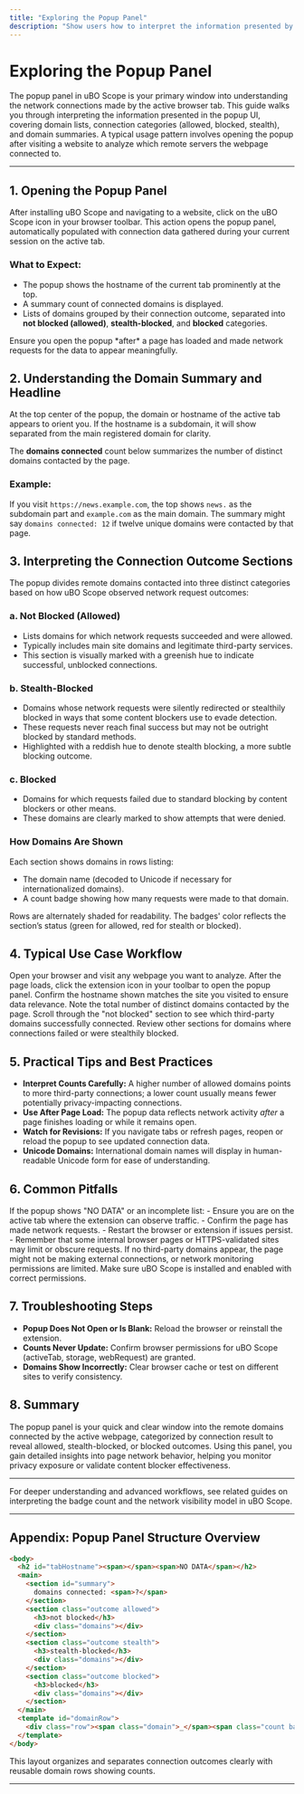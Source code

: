 ```yaml
---
title: "Exploring the Popup Panel"
description: "Show users how to interpret the information presented by the popup UI: domain lists, blocked/allowed/stealth categories, and domain summaries. Illustrates a typical usage pattern—opening the popup after visiting a site to analyze connections."
---
```


# Exploring the Popup Panel

The popup panel in uBO Scope is your primary window into understanding the network connections made by the active browser tab. This guide walks you through interpreting the information presented in the popup UI, covering domain lists, connection categories (allowed, blocked, stealth), and domain summaries. A typical usage pattern involves opening the popup after visiting a website to analyze which remote servers the webpage connected to.

---

## 1. Opening the Popup Panel

After installing uBO Scope and navigating to a website, click on the uBO Scope icon in your browser toolbar. This action opens the popup panel, automatically populated with connection data gathered during your current session on the active tab.

### What to Expect:
- The popup shows the hostname of the current tab prominently at the top.
- A summary count of connected domains is displayed.
- Lists of domains grouped by their connection outcome, separated into **not blocked (allowed)**, **stealth-blocked**, and **blocked** categories.

<Tip>
Ensure you open the popup *after* a page has loaded and made network requests for the data to appear meaningfully.
</Tip>

## 2. Understanding the Domain Summary and Headline

At the top center of the popup, the domain or hostname of the active tab appears to orient you. If the hostname is a subdomain, it will show separated from the main registered domain for clarity.

The **domains connected** count below summarizes the number of distinct domains contacted by the page.

### Example:
If you visit `https://news.example.com`, the top shows `news.` as the subdomain part and `example.com` as the main domain. The summary might say `domains connected: 12` if twelve unique domains were contacted by that page.

## 3. Interpreting the Connection Outcome Sections

The popup divides remote domains contacted into three distinct categories based on how uBO Scope observed network request outcomes:

### a. Not Blocked (Allowed)
- Lists domains for which network requests succeeded and were allowed.
- Typically includes main site domains and legitimate third-party services.
- This section is visually marked with a greenish hue to indicate successful, unblocked connections.

### b. Stealth-Blocked
- Domains whose network requests were silently redirected or stealthily blocked in ways that some content blockers use to evade detection.
- These requests never reach final success but may not be outright blocked by standard methods.
- Highlighted with a reddish hue to denote stealth blocking, a more subtle blocking outcome.

### c. Blocked
- Domains for which requests failed due to standard blocking by content blockers or other means.
- These domains are clearly marked to show attempts that were denied.

### How Domains Are Shown
Each section shows domains in rows listing:
- The domain name (decoded to Unicode if necessary for internationalized domains).
- A count badge showing how many requests were made to that domain.

Rows are alternately shaded for readability. The badges' color reflects the section’s status (green for allowed, red for stealth or blocked).

## 4. Typical Use Case Workflow

<Steps>
<Step title="Navigate to a website">Open your browser and visit any webpage you want to analyze.</Step>
<Step title="Click the uBO Scope extension icon">After the page loads, click the extension icon in your toolbar to open the popup panel.</Step>
<Step title="Review the headline domain">Confirm the hostname shown matches the site you visited to ensure data relevance.</Step>
<Step title="Check the domains connected summary">Note the total number of distinct domains contacted by the page.</Step>
<Step title="Explore the allowed domains list">Scroll through the "not blocked" section to see which third-party domains successfully connected.</Step>
<Step title="Inspect stealth-blocked and blocked lists">Review other sections for domains where connections failed or were stealthily blocked.</Step>
</Steps>

## 5. Practical Tips and Best Practices

- **Interpret Counts Carefully:** A higher number of allowed domains points to more third-party connections; a lower count usually means fewer potentially privacy-impacting connections.
- **Use After Page Load:** The popup data reflects network activity *after* a page finishes loading or while it remains open.
- **Watch for Revisions:** If you navigate tabs or refresh pages, reopen or reload the popup to see updated connection data.
- **Unicode Domains:** International domain names will display in human-readable Unicode form for ease of understanding.

## 6. Common Pitfalls

<Warning>
If the popup shows "NO DATA" or an incomplete list:
- Ensure you are on the active tab where the extension can observe traffic.
- Confirm the page has made network requests.
- Restart the browser or extension if issues persist.
- Remember that some internal browser pages or HTTPS-validated sites may limit or obscure requests.
</Warning>

<Tip>
If no third-party domains appear, the page might not be making external connections, or network monitoring permissions are limited. Make sure uBO Scope is installed and enabled with correct permissions.
</Tip>

## 7. Troubleshooting Steps

- **Popup Does Not Open or Is Blank:** Reload the browser or reinstall the extension.
- **Counts Never Update:** Confirm browser permissions for uBO Scope (activeTab, storage, webRequest) are granted.
- **Domains Show Incorrectly:** Clear browser cache or test on different sites to verify consistency.

## 8. Summary

The popup panel is your quick and clear window into the remote domains connected by the active webpage, categorized by connection result to reveal allowed, stealth-blocked, or blocked outcomes. Using this panel, you gain detailed insights into page network behavior, helping you monitor privacy exposure or validate content blocker effectiveness.

---

For deeper understanding and advanced workflows, see related guides on interpreting the badge count and the network visibility model in uBO Scope.

---

## Appendix: Popup Panel Structure Overview

```html
<body>
  <h2 id="tabHostname"><span></span><span>NO DATA</span></h2>
  <main>
    <section id="summary">
      domains connected: <span>?</span>
    </section>
    <section class="outcome allowed">
      <h3>not blocked</h3>
      <div class="domains"></div>
    </section>
    <section class="outcome stealth">
      <h3>stealth-blocked</h3>
      <div class="domains"></div>
    </section>
    <section class="outcome blocked">
      <h3>blocked</h3>
      <div class="domains"></div>
    </section>
  </main>
  <template id="domainRow">
    <div class="row"><span class="domain">_</span><span class="count badge">_</span></div>
  </template>
</body>
```

This layout organizes and separates connection outcomes clearly with reusable domain rows showing counts.

---